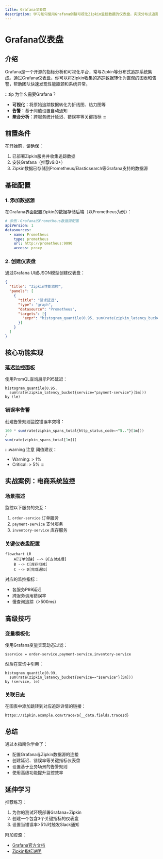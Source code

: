 ```yaml
---
title: Grafana仪表盘
description: 学习如何使用Grafana创建可视化Zipkin监控数据的仪表盘，实现分布式追踪系统的告警与分析。
---
```


# Grafana仪表盘

## 介绍

Grafana是一个开源的指标分析和可视化平台，常与Zipkin等分布式追踪系统集成。通过Grafana仪表盘，你可以将Zipkin收集的追踪数据转化为直观的图表和告警，帮助团队快速发现性能瓶颈和系统异常。

:::tip 为什么需要Grafana？
- **可视化**：将原始追踪数据转化为折线图、热力图等
- **告警**：基于阈值设置自动通知
- **聚合分析**：跨服务统计延迟、错误率等关键指标
:::

## 前置条件

在开始前，请确保：
1. 已部署Zipkin服务并收集追踪数据
2. 安装Grafana（推荐v9.0+）
3. Zipkin数据已存储到Prometheus/Elasticsearch等Grafana支持的数据源

## 基础配置

### 1. 添加数据源

在Grafana界面配置Zipkin的数据存储后端（以Prometheus为例）：

```yaml
# 示例：Grafana的Prometheus数据源配置
apiVersion: 1
datasources:
  - name: Prometheus
    type: prometheus
    url: http://prometheus:9090
    access: proxy
```

### 2. 创建仪表盘

通过Grafana UI或JSON模型创建仪表盘：

```json
{
  "title": "Zipkin性能监控",
  "panels": [
    {
      "title": "请求延迟",
      "type": "graph",
      "datasource": "Prometheus",
      "targets": [{
        "expr": "histogram_quantile(0.95, sum(rate(zipkin_latency_bucket[5m])) by (le))"
      }]
    }
  ]
}
```

## 核心功能实现

### 延迟监控面板

使用PromQL查询展示P95延迟：

```promql
histogram_quantile(0.95, 
  sum(rate(zipkin_latency_bucket{service="payment-service"}[5m])) 
by (le)
```

### 错误率告警

创建告警规则监控错误率突增：

```sql
100 * sum(rate(zipkin_spans_total{http_status_code=~"5.."}[1m]))
/
sum(rate(zipkin_spans_total[1m]))
```

:::warning 注意
阈值建议：
- Warning: > 1%
- Critical: > 5%
:::

## 实战案例：电商系统监控

### 场景描述
监控以下服务的交互：
1. `order-service` 订单服务
2. `payment-service` 支付服务
3. `inventory-service` 库存服务

### 关键仪表盘配置

```mermaid
flowchart LR
    A[订单创建] --> B[支付处理]
    B --> C[库存扣减]
    C --> D[完成通知]
```

对应的监控指标：
- 各服务P99延迟
- 跨服务调用错误率
- 慢查询追踪（>500ms）

## 高级技巧

### 变量模板化

使用Grafana变量实现动态过滤：

```text
$service = order-service,payment-service,inventory-service
```

然后在查询中引用：
```promql
histogram_quantile(0.99, 
  sum(rate(zipkin_latency_bucket{service=~"$service"}[5m])) 
by (service, le)
```

### 关联日志

在图表中添加跳转到对应追踪详情的链接：
```text
https://zipkin.example.com/trace/${__data.fields.traceId}
```

## 总结

通过本指南你学会了：
- 配置Grafana与Zipkin数据源的连接
- 创建延迟、错误率等关键指标仪表盘
- 设置基于业务场景的告警规则
- 使用高级功能提升监控效率

## 延伸学习

推荐练习：
1. 为你的测试环境部署Grafana+Zipkin
2. 创建一个包含3个关键指标的仪表盘
3. 设置当错误率>5%时触发Slack通知

附加资源：
- [Grafana官方文档](https://grafana.com/docs/)
- [Zipkin指标说明](https://zipkin.io/pages/metrics.html)